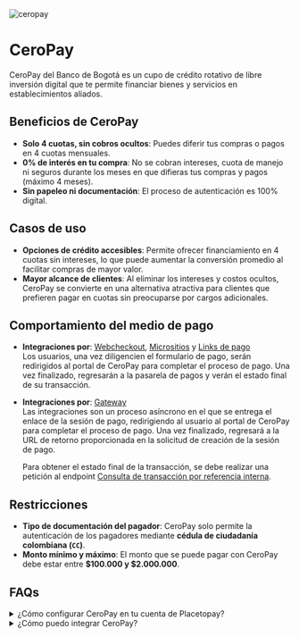 

<div className='flex gap-3'>
<Image src={ceropay} alt="ceropay" className="size-14 my-0" unoptimized />
<h1 className='my-0 content-center'>CeroPay</h1> 
</div>

CeroPay del Banco de Bogotá es un cupo de crédito rotativo de libre inversión digital que te permite financiar bienes y servicios en establecimientos aliados.

## Beneficios de CeroPay

- **Solo 4 cuotas, sin cobros ocultos**: Puedes diferir tus compras o pagos en 4 cuotas mensuales.  
- **0% de interés en tu compra**: No se cobran intereses, cuota de manejo ni seguros durante los meses en que difieras tus compras y pagos (máximo 4 meses).  
- **Sin papeleo ni documentación**: El proceso de autenticación es 100% digital.

## Casos de uso  

- **Opciones de crédito accesibles**: Permite ofrecer financiamiento en 4 cuotas sin intereses, lo que puede aumentar la conversión promedio al facilitar compras de mayor valor.  
- **Mayor alcance de clientes**: Al eliminar los intereses y costos ocultos, CeroPay se convierte en una alternativa atractiva para clientes que prefieren pagar en cuotas sin preocuparse por cargos adicionales.  

## Comportamiento del medio de pago

- **Integraciones por**: [Webcheckout](/checkout), [Micrositios](/payments/introduction-to-microsites) y [Links de pago](/payment-links)  
  Los usuarios, una vez diligencien el formulario de pago, serán redirigidos al portal de CeroPay para completar el proceso de pago. Una vez finalizado, regresarán a la pasarela de pagos y verán el estado final de su transacción.  

- **Integraciones por**: [Gateway](/gateway)  
  Las integraciones son un proceso asíncrono en el que se entrega el enlace de la sesión de pago, redirigiendo al usuario al portal de CeroPay para completar el proceso de pago. Una vez finalizado, regresará a la URL de retorno proporcionada en la solicitud de creación de la sesión de pago.  

  Para obtener el estado final de la transacción, se debe realizar una petición al endpoint [Consulta de transacción por referencia interna](/gateway/api/reference/transaction#query-request).  

## Restricciones
- **Tipo de documentación del pagador**: CeroPay solo permite la autenticación de los pagadores mediante **cédula de ciudadanía colombiana (`CC`)**.  
- **Monto mínimo y máximo**: El monto que se puede pagar con CeroPay debe estar entre **$100.000 y $2.000.000**.  


## FAQs

<details>
<summary>¿Cómo configurar CeroPay en tu cuenta de Placetopay?</summary>
<p>Contacta a nuestro equipo de operaciones para habilitar esta funcionalidad en tu sitios a través del correo servicioposventa@placetopay.com.</p>
</details>

<details>
<summary>¿Cómo puedo integrar CeroPay?</summary>
<p>CeroPay está disponible en Webcheckout, Integración con Gateway y opciones como Micrositios y Links de pago</p>
</details>